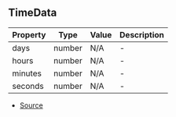 ## TimeData


| Property | Type | Value | Description |
| ----------- | ----------- | ----------- | ----------- |
| days | number | N/A | - |
| hours | number | N/A | - |
| minutes | number | N/A | - |
| seconds | number | N/A | - |


- [Source](https://github.com/Androz2091/discord-player/blob/dbbd788/packages/discord-player/src/types/types.ts#L107)